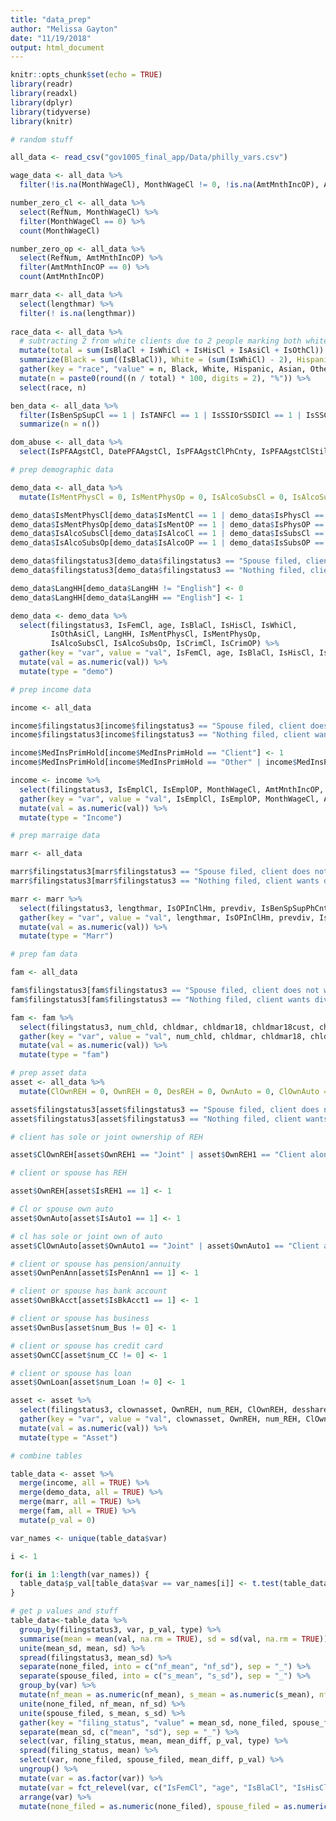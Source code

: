 ```yaml
---
title: "data_prep"
author: "Melissa Gayton"
date: "11/19/2018"
output: html_document
---
```


```r
knitr::opts_chunk$set(echo = TRUE)
library(readr)
library(readxl)
library(dplyr)
library(tidyverse)
library(knitr)
```

```r
# random stuff 

all_data <- read_csv("gov1005_final_app/Data/philly_vars.csv")

wage_data <- all_data %>%
  filter(!is.na(MonthWageCl), MonthWageCl != 0, !is.na(AmtMnthIncOP), AmtMnthIncOP != 0, AmtMnthIncOP <= 15000) 

number_zero_cl <- all_data %>%
  select(RefNum, MonthWageCl) %>%
  filter(MonthWageCl == 0) %>%
  count(MonthWageCl)

number_zero_op <- all_data %>%
  select(RefNum, AmtMnthIncOP) %>%
  filter(AmtMnthIncOP == 0) %>%
  count(AmtMnthIncOP)

marr_data <- all_data %>%
  select(lengthmar) %>%
  filter(! is.na(lengthmar))
  
race_data <- all_data %>%
  # subtracting 2 from white clients due to 2 people marking both white and hispanic - counting white hispanics as just hispanic
  mutate(total = sum(IsBlaCl + IsWhiCl + IsHisCl + IsAsiCl + IsOthCl)) %>%
  summarize(Black = sum((IsBlaCl)), White = (sum(IsWhiCl) - 2), Hispanic = sum(IsHisCl), Asian = sum(IsAsiCl), Other = sum(IsOthCl), total = mean(total)) %>%
  gather(key = "race", "value" = n, Black, White, Hispanic, Asian, Other) %>%
  mutate(n = paste0(round((n / total) * 100, digits = 2), "%")) %>%
  select(race, n)

ben_data <- all_data %>%
  filter(IsBenSpSupCl == 1 | IsTANFCl == 1 | IsSSIOrSSDICl == 1 | IsSSCl == 1 | IsOthRetCl == 1 | IsUnempCl == 1 | IsFdStmpCl == 1 | IsOthIncCl == 1) %>%
  summarize(n = n())

dom_abuse <- all_data %>%
  select(IsPFAAgstCl, DatePFAAgstCl, IsPFAAgstClPhCnty, IsPFAAgstClStillEff, IsPFAProtCl, DatePFAProtCl, IsPFAProtClPhCnty, IsPFAProtClStillEff, IsPFAAgstOP)
```

```r
# prep demographic data

demo_data <- all_data %>%
  mutate(IsMentPhysCl = 0, IsMentPhysOp = 0, IsAlcoSubsCl = 0, IsAlcoSubsOp = 0)

demo_data$IsMentPhysCl[demo_data$IsMentCl == 1 | demo_data$IsPhysCl == 1] <- 1
demo_data$IsMentPhysOp[demo_data$IsMentOP == 1 | demo_data$IsPhysOP == 1] <- 1
demo_data$IsAlcoSubsCl[demo_data$IsAlcoCl == 1 | demo_data$IsSubsCl == 1] <- 1
demo_data$IsAlcoSubsOp[demo_data$IsAlcoOP == 1 | demo_data$IsSubsOP == 1] <- 1

demo_data$filingstatus3[demo_data$filingstatus3 == "Spouse filed, client does not want divorce" | demo_data$filingstatus3 == "Spouse filed, client wants divorce"] <- "spouse_filed"
demo_data$filingstatus3[demo_data$filingstatus3 == "Nothing filed, client wants divorce"] <- "none_filed"

demo_data$LangHH[demo_data$LangHH != "English"] <- 0
demo_data$LangHH[demo_data$LangHH == "English"] <- 1

demo_data <- demo_data %>%
  select(filingstatus3, IsFemCl, age, IsBlaCl, IsHisCl, IsWhiCl,
         IsOthAsiCl, LangHH, IsMentPhysCl, IsMentPhysOp,
         IsAlcoSubsCl, IsAlcoSubsOp, IsCrimCl, IsCrimOP) %>%
  gather(key = "var", value = "val", IsFemCl, age, IsBlaCl, IsHisCl, IsWhiCl, IsOthAsiCl, LangHH, IsMentPhysCl, IsMentPhysOp, IsAlcoSubsCl, IsAlcoSubsOp, IsCrimCl, IsCrimOP) %>%
  mutate(val = as.numeric(val)) %>%
  mutate(type = "demo")
```

```r
# prep income data

income <- all_data

income$filingstatus3[income$filingstatus3 == "Spouse filed, client does not want divorce" | income$filingstatus3 == "Spouse filed, client wants divorce"] <- "spouse_filed"
income$filingstatus3[income$filingstatus3 == "Nothing filed, client wants divorce"] <- "none_filed"

income$MedInsPrimHold[income$MedInsPrimHold == "Client"] <- 1
income$MedInsPrimHold[income$MedInsPrimHold == "Other" | income$MedInsPrimHold == "Opposing Spouse" | income$MedInsPrimHold == ".n"] <- 0

income <- income %>%
  select(filingstatus3, IsEmplCl, IsEmplOP, MonthWageCl, AmtMnthIncOP, IsFdStmpCl, IsSSIOrSSDICl, IsTANFCl, IsOthIncCl, IsPensSoleCl, IsPensSoleOP, IsMedInsCl, MedInsPrimHold) %>%
  gather(key = "var", value = "val", IsEmplCl, IsEmplOP, MonthWageCl, AmtMnthIncOP, IsFdStmpCl, IsSSIOrSSDICl, IsTANFCl, IsOthIncCl, IsPensSoleCl, IsPensSoleOP, IsMedInsCl, MedInsPrimHold) %>%
  mutate(val = as.numeric(val)) %>%
  mutate(type = "Income")
```

```r
# prep marraige data

marr <- all_data

marr$filingstatus3[marr$filingstatus3 == "Spouse filed, client does not want divorce" | marr$filingstatus3 == "Spouse filed, client wants divorce"] <- "spouse_filed"
marr$filingstatus3[marr$filingstatus3 == "Nothing filed, client wants divorce"] <- "none_filed"

marr <- marr %>%
  select(filingstatus3, lengthmar, IsOPInClHm, prevdiv, IsBenSpSupPhCnty, IsClWntSpSup, IsOPEconCla, IsPFAAgstCl, IsPFAProtCl, IsPFAAgstOP, IsGrndDiv2Yr, IsGrndDivMutCon, IsGrndDivDese, IsGrnDivInd, IsGrnDivOth) %>%
  gather(key = "var", value = "val", lengthmar, IsOPInClHm, prevdiv, IsBenSpSupPhCnty, IsClWntSpSup, IsOPEconCla, IsPFAAgstCl, IsPFAProtCl, IsPFAAgstOP, IsGrndDiv2Yr, IsGrndDivMutCon, IsGrndDivDese, IsGrnDivInd, IsGrnDivOth) %>%
  mutate(val = as.numeric(val)) %>%
  mutate(type = "Marr")
```

```r
# prep fam data

fam <- all_data

fam$filingstatus3[fam$filingstatus3 == "Spouse filed, client does not want divorce" | fam$filingstatus3 == "Spouse filed, client wants divorce"] <- "spouse_filed"
fam$filingstatus3[fam$filingstatus3 == "Nothing filed, client wants divorce"] <- "none_filed"

fam <- fam %>%
  select(filingstatus3, num_chld, chldmar, chldmar18, chldmar18cust, chldmar18supp) %>%
  gather(key = "var", value = "val", num_chld, chldmar, chldmar18, chldmar18cust, chldmar18supp) %>%
  mutate(val = as.numeric(val)) %>%
  mutate(type = "fam")
```

```r
# prep asset data
asset <- all_data %>%
  mutate(ClOwnREH = 0, OwnREH = 0, DesREH = 0, OwnAuto = 0, ClOwnAuto = 0, DesAuto = 0, OwnPenAnn = 0, DesPenAnn = 0, OwnBkAcct = 0, OwnBus = 0, OwnCC = 0, OwnLoan = 0)

asset$filingstatus3[asset$filingstatus3 == "Spouse filed, client does not want divorce" | asset$filingstatus3 == "Spouse filed, client wants divorce"] <- "spouse_filed"
asset$filingstatus3[asset$filingstatus3 == "Nothing filed, client wants divorce"] <- "none_filed"

# client has sole or joint ownership of REH

asset$ClOwnREH[asset$OwnREH1 == "Joint" | asset$OwnREH1 == "Client alone" | asset$OwnREH2 == "Joint" | asset$OwnREH2 == "Client alone" | asset$OwnREH3 == "Joint" | asset$OwnREH3 == "Client alone" | asset$OwnREHOth == "Joint" | asset$OwnREHOth == "Client alone"] <- 1

# client or spouse has REH

asset$OwnREH[asset$IsREH1 == 1] <- 1

# Cl or spouse own auto
asset$OwnAuto[asset$IsAuto1 == 1] <- 1

# cl has sole or joint own of auto
asset$ClOwnAuto[asset$OwnAuto1 == "Joint" | asset$OwnAuto1 == "Client alone" | asset$OwnAuto2 == "Joint" | asset$OwnAuto2 == "Client alone" | asset$OwnAuto3 == "Joint" | asset$OwnAuto3 == "Client alone"] <- 1

# client or spouse has pension/annuity
asset$OwnPenAnn[asset$IsPenAnn1 == 1] <- 1

# client or spouse has bank account
asset$OwnBkAcct[asset$IsBkAcct1 == 1] <- 1

# client or spouse has business
asset$OwnBus[asset$num_Bus != 0] <- 1

# client or spouse has credit card
asset$OwnCC[asset$num_CC != 0] <- 1

# client or spouse has loan
asset$OwnLoan[asset$num_Loan != 0] <- 1

asset <- asset %>%
  select(filingstatus3, clownasset, OwnREH, num_REH, ClOwnREH, desshareREH, OwnAuto,num_Auto, ClOwnAuto, desshareAuto, OwnPenAnn, num_PenAnn, clownPenAnn, dessharePenAnn, OwnBkAcct, num_BkAcct, clownBkAcct, desshareBkAcct, OwnBus, num_Bus, clownBus, desshareBus, OwnCC, num_CC, clownCC, desOPCC, OwnLoan, num_Loan, clownLoan, desOPLoan) %>%
  gather(key = "var", value = "val", clownasset, OwnREH, num_REH, ClOwnREH, desshareREH, OwnAuto, num_Auto, ClOwnAuto, desshareAuto, OwnPenAnn, num_PenAnn, clownPenAnn, dessharePenAnn, OwnBkAcct, num_BkAcct, clownBkAcct, desshareBkAcct, OwnBus, num_Bus, clownBus, desshareBus, OwnCC, num_CC, clownCC, desOPCC, OwnLoan, num_Loan, clownLoan, desOPLoan) %>%
  mutate(val = as.numeric(val)) %>%
  mutate(type = "Asset")

# combine tables

table_data <- asset %>%
  merge(income, all = TRUE) %>%
  merge(demo_data, all = TRUE) %>%
  merge(marr, all = TRUE) %>%
  merge(fam, all = TRUE) %>%
  mutate(p_val = 0)

var_names <- unique(table_data$var)

i <- 1

for(i in 1:length(var_names)) {
  table_data$p_val[table_data$var == var_names[i]] <- t.test(table_data$val[table_data$var == var_names[i]] ~ table_data$filingstatus3[table_data$var == var_names[i]], conf.level = 0.95)$p.value
}

# get p values and stuff
table_data<-table_data %>%
  group_by(filingstatus3, var, p_val, type) %>%
  summarise(mean = mean(val, na.rm = TRUE), sd = sd(val, na.rm = TRUE)) %>%
  unite(mean_sd, mean, sd) %>%
  spread(filingstatus3, mean_sd) %>%
  separate(none_filed, into = c("nf_mean", "nf_sd"), sep = "_") %>%
  separate(spouse_filed, into = c("s_mean", "s_sd"), sep = "_") %>%
  group_by(var) %>%
  mutate(nf_mean = as.numeric(nf_mean), s_mean = as.numeric(s_mean), nf_sd = as.numeric(nf_sd), s_sd = as.numeric(s_sd), mean_diff = s_mean - nf_mean) %>%
  unite(none_filed, nf_mean, nf_sd) %>%
  unite(spouse_filed, s_mean, s_sd) %>%
  gather(key = "filing_status", "value" = mean_sd, none_filed, spouse_filed) %>%
  separate(mean_sd, c("mean", "sd"), sep = "_") %>%
  select(var, filing_status, mean, mean_diff, p_val, type) %>%
  spread(filing_status, mean) %>%
  select(var, none_filed, spouse_filed, mean_diff, p_val) %>%
  ungroup() %>%
  mutate(var = as.factor(var)) %>%
  mutate(var = fct_relevel(var, c("IsFemCl", "age", "IsBlaCl", "IsHisCl", "IsWhiCl", "IsOthAsiCl", "LangHH", "IsMentPhysCl", "IsMentPhysOp","IsAlcoSubsCl", "IsAlcoSubsOp", "IsCrimCl", "IsCrimOP", "IsEmplCl", "IsEmplOP", "MonthWageCl", "AmtMnthIncOP", "IsFdStmpCl", "IsSSIOrSSDICl", "IsTANFCl", "IsOthIncCl", "IsPensSoleCl", "IsPensSoleOP", "IsMedInsCl", "MedInsPrimHold", "clownasset", "OwnREH", "num_REH", "ClOwnREH", "desshareREH", "OwnAuto","num_Auto", "ClOwnAuto", "desshareAuto", "OwnPenAnn", "num_PenAnn", "clownPenAnn", "dessharePenAnn", "OwnBkAcct", "num_BkAcct", "clownBkAcct", "desshareBkAcct", "OwnBus", "num_Bus", "clownBus", "desshareBus", "OwnCC", "num_CC", "clownCC", "desOPCC", "OwnLoan", "num_Loan", "clownLoan", "desOPLoan", "lengthmar", "IsOPInClHm", "prevdiv", "IsBenSpSupPhCnty", "IsClWntSpSup", "IsOPEconCla", "IsPFAAgstCl", "IsPFAProtCl", "IsPFAAgstOP", "IsGrndDiv2Yr", "IsGrndDivMutCon", "IsGrndDivDese", "IsGrnDivInd", "IsGrnDivOth", "num_chld", "chldmar", "chldmar18", "chldmar18cust", "chldmar18supp"))) %>%
  arrange(var) %>%
  mutate(none_filed = as.numeric(none_filed), spouse_filed = as.numeric(spouse_filed))

```
